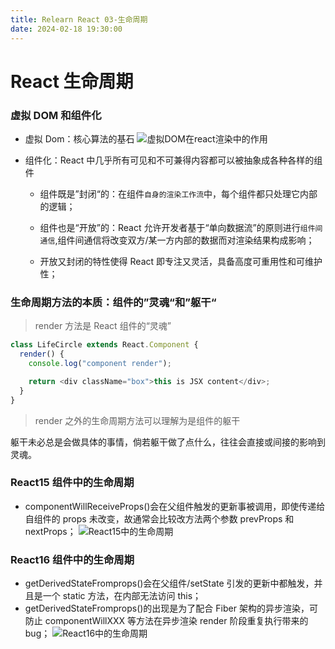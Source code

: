 ```yaml
---
title: Relearn React 03-生命周期
date: 2024-02-18 19:30:00
---
```


# React 生命周期

### 虚拟 DOM 和组件化

- 虚拟 Dom：核心算法的基石
  ![虚拟DOM在react渲染中的作用](/images/MDX/relearn-react--03-lifecircle__virtualDOM.jpg)

- 组件化：React 中几乎所有可见和不可兼得内容都可以被抽象成各种各样的组件

  - 组件既是”封闭“的：在组件`自身的渲染工作流`中，每个组件都只处理它内部的逻辑；

  - 组件也是“开放”的：React 允许开发者基于“单向数据流”的原则进行`组件间通信`,组件间通信将改变双方/某一方内部的数据而对渲染结果构成影响；

  - 开放又封闭的特性使得 React 即专注又灵活，具备高度可重用性和可维护性；

### 生命周期方法的本质：组件的”灵魂“和”躯干“

> render 方法是 React 组件的“灵魂”

```javascript
class LifeCircle extends React.Component {
  render() {
    console.log("component render");

    return <div className="box">this is JSX content</div>;
  }
}
```

> render 之外的生命周期方法可以理解为是组件的躯干

躯干未必总是会做具体的事情，倘若躯干做了点什么，往往会直接或间接的影响到灵魂。

### React15 组件中的生命周期

- componentWillReceiveProps()会在父组件触发的更新事被调用，即使传递给自组件的 props 未改变，故通常会比较改方法两个参数 prevProps 和 nextProps；
  ![React15中的生命周期](/images/MDX/relearn-react--03-lifecircle__lifecircleIn15.jpg)

### React16 组件中的生命周期

- getDerivedStateFromprops()会在父组件/setState 引发的更新中都触发，并且是一个 static 方法，在内部无法访问 this；
- getDerivedStateFromprops()的出现是为了配合 Fiber 架构的异步渲染，可防止 componentWillXXX 等方法在异步渲染 render 阶段重复执行带来的 bug；
  ![React16中的生命周期](/images/MDX/relearn-react--03-lifecircle__lifecircleIn16.jpg)
